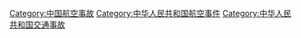 [[Category:中国航空事故|Category:中国航空事故]]
[[Category:中华人民共和国航空事件|Category:中华人民共和国航空事件]]
[[Category:中华人民共和国交通事故|Category:中华人民共和国交通事故]]